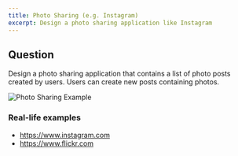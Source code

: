 ```yaml
---
title: Photo Sharing (e.g. Instagram)
excerpt: Design a photo sharing application like Instagram
---
```


## Question

Design a photo sharing application that contains a list of photo posts created by users. Users can create new posts containing photos.

![Photo Sharing Example](/img/questions/photo-sharing-instagram/photo-sharing-example.png)

### Real-life examples

- https://www.instagram.com
- https://www.flickr.com
